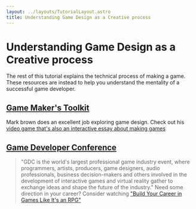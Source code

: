 ```yaml
---
layout: ../layouts/TutorialLayout.astro
title: Understanding Game Design as a Creative process
---
```

# Understanding Game Design as a Creative process
The rest of this tutorial explains the technical process of making a game. These resources are instead to help you understand the mentality of a successful game developer.
## [Game Maker's Toolkit](https://www.youtube.com/c/MarkBrownGMT)

Mark brown does an excellent job exploring game design. Check out his [video game that's also an interactive essay about making games](https://www.youtube.com/watch?v=zWi0jgghGcI)

## [Game Developer Conference](https://www.youtube.com/c/Gdconf/videos)
> "GDC is the world's largest professional game industry event, where programmers, artists, producers, game designers, audio professionals, business decision-makers and others involved in the development of interactive games and virtual reality gather to exchange ideas and shape the future of the industry."
Need some direction in your career? Consider watching ["Build Your Career in Games Like It's an RPG"](https://www.youtube.com/watch?v=WEguUNTHwgY)
